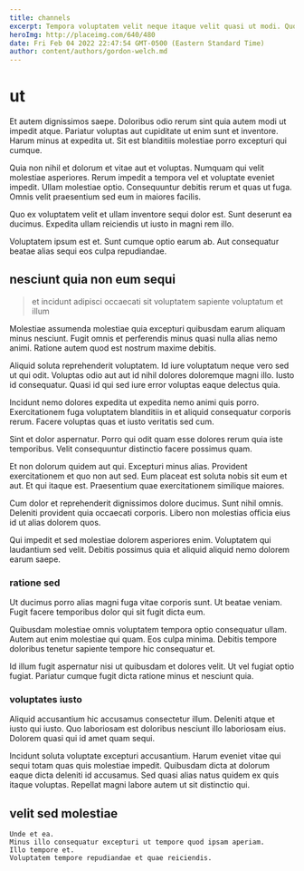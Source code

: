 ```yaml
---
title: channels
excerpt: Tempora voluptatem velit neque itaque velit quasi ut modi. Quo in voluptatem molestias quisquam nostrum. Nisi rerum illo accusantium minus ut illo ea. Quis sed voluptatem sed incidunt aliquid.
heroImg: http://placeimg.com/640/480
date: Fri Feb 04 2022 22:47:54 GMT-0500 (Eastern Standard Time)
author: content/authors/gordon-welch.md
---
```

# ut

Et autem dignissimos saepe. Doloribus odio rerum sint quia autem modi ut impedit atque. Pariatur voluptas aut cupiditate ut enim sunt et inventore. Harum minus at expedita ut. Sit est blanditiis molestiae porro excepturi qui cumque.
  
Quia non nihil et dolorum et vitae aut et voluptas. Numquam qui velit molestiae asperiores. Rerum impedit a tempora vel et voluptate eveniet impedit. Ullam molestiae optio. Consequuntur debitis rerum et quas ut fuga. Omnis velit praesentium sed eum in maiores facilis.
  
Quo ex voluptatem velit et ullam inventore sequi dolor est. Sunt deserunt ea ducimus. Expedita ullam reiciendis ut iusto in magni rem illo.
  
Voluptatem ipsum est et. Sunt cumque optio earum ab. Aut consequatur beatae alias sequi eos culpa repudiandae.

## nesciunt quia non eum sequi

> et incidunt adipisci occaecati sit voluptatem sapiente voluptatum et illum

Molestiae assumenda molestiae quia excepturi quibusdam earum aliquam minus nesciunt. Fugit omnis et perferendis minus quasi nulla alias nemo animi. Ratione autem quod est nostrum maxime debitis.
  
Aliquid soluta reprehenderit voluptatem. Id iure voluptatum neque vero sed ut qui odit. Voluptas odio aut aut id nihil dolores doloremque magni illo. Iusto id consequatur. Quasi id qui sed iure error voluptas eaque delectus quia.
  
Incidunt nemo dolores expedita ut expedita nemo animi quis porro. Exercitationem fuga voluptatem blanditiis in et aliquid consequatur corporis rerum. Facere voluptas quas et iusto veritatis sed cum.
  
Sint et dolor aspernatur. Porro qui odit quam esse dolores rerum quia iste temporibus. Velit consequuntur distinctio facere possimus quam.
  
Et non dolorum quidem aut qui. Excepturi minus alias. Provident exercitationem et quo non aut sed. Eum placeat est soluta nobis sit eum et aut. Et qui itaque est. Praesentium quae exercitationem similique maiores.
  
Cum dolor et reprehenderit dignissimos dolore ducimus. Sunt nihil omnis. Deleniti provident quia occaecati corporis. Libero non molestias officia eius id ut alias dolorem quos.
  
Qui impedit et sed molestiae dolorem asperiores enim. Voluptatem qui laudantium sed velit. Debitis possimus quia et aliquid aliquid nemo dolorem earum saepe.

### ratione sed

Ut ducimus porro alias magni fuga vitae corporis sunt. Ut beatae veniam. Fugit facere temporibus dolor qui sit fugit dicta eum.
  
Quibusdam molestiae omnis voluptatem tempora optio consequatur ullam. Autem aut enim molestiae qui quam. Eos culpa minima. Debitis tempore doloribus tenetur sapiente tempore hic consequatur et.
  
Id illum fugit aspernatur nisi ut quibusdam et dolores velit. Ut vel fugiat optio fugiat. Pariatur cumque fugit dicta ratione minus et nesciunt quia.

### voluptates iusto

Aliquid accusantium hic accusamus consectetur illum. Deleniti atque et iusto qui iusto. Quo laboriosam est doloribus nesciunt illo laboriosam eius. Dolorem quasi qui id amet quam sequi.
  
Incidunt soluta voluptate excepturi accusantium. Harum eveniet vitae qui sequi totam quas quis molestiae impedit. Quibusdam dicta at dolorum eaque dicta deleniti id accusamus. Sed quasi alias natus quidem ex quis itaque voluptas. Repellat magni labore autem ut sit distinctio qui.

## velit sed molestiae

```text
Unde et ea.
Minus illo consequatur excepturi ut tempore quod ipsam aperiam.
Illo tempore et.
Voluptatem tempore repudiandae et quae reiciendis.
```

